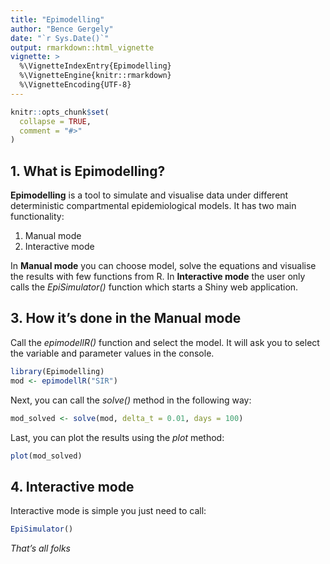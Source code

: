 ```yaml
---
title: "Epimodelling"
author: "Bence Gergely"
date: "`r Sys.Date()`"
output: rmarkdown::html_vignette
vignette: >
  %\VignetteIndexEntry{Epimodelling}
  %\VignetteEngine{knitr::rmarkdown}
  %\VignetteEncoding{UTF-8}
---
```


```r
knitr::opts_chunk$set(
  collapse = TRUE,
  comment = "#>"
)
```

## 1. What is Epimodelling?

<b>Epimodelling</b> is a tool to simulate and visualise data under different deterministic compartmental epidemiological models. It has two main functionality:

<ol>

<li>Manual mode</li>

<li>Interactive mode</li>

</ol>

In <b>Manual mode</b> you can choose model, solve the equations and visualise the results with few functions from R. In <b>Interactive mode</b> the user only calls the <i>EpiSimulator()</i> function which starts a Shiny web application.

## 3. How it's done in the Manual mode

Call the <i>epimodellR()</i> function and select the model. It will ask you to select the variable and parameter values in the console.

```r
library(Epimodelling)
mod <- epimodellR("SIR")

```

Next, you can call the <i>solve()</i> method in the following way:

```r

mod_solved <- solve(mod, delta_t = 0.01, days = 100)

```

Last, you can plot the results using the <i>plot</i> method:

```r

plot(mod_solved)

```

## 4. Interactive mode


Interactive mode is simple you just need to call:

```r

EpiSimulator()

```

<i>That's all folks</i> 
